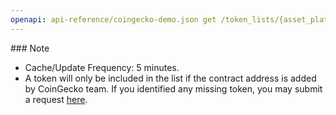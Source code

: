 ```yaml
---
openapi: api-reference/coingecko-demo.json get /token_lists/{asset_platform_id}/all.json
---
```


<Note>
  ### Note

  - Cache/Update Frequency: 5 minutes.
  - A token will only be included in the list if the contract address is added by CoinGecko team. If you identified any missing token, you may submit a request [here](https://support.coingecko.com/hc/en-us/requests/new).
</Note>